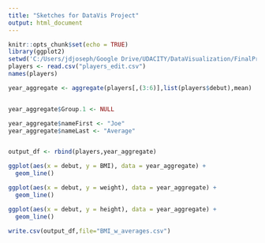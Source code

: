 ```yaml
---
title: "Sketches for DataVis Project"
output: html_document
---
```


```r
knitr::opts_chunk$set(echo = TRUE)
library(ggplot2)
setwd('C:/Users/jdjoseph/Google Drive/UDACITY/DataVisualization/FinalProject')
players <- read.csv("players_edit.csv")
names(players)

year_aggregate <- aggregate(players[,(3:6)],list(players$debut),mean)


year_aggregate$Group.1 <- NULL

year_aggregate$nameFirst <- "Joe"
year_aggregate$nameLast <- "Average"


output_df <- rbind(players,year_aggregate)

ggplot(aes(x = debut, y = BMI), data = year_aggregate) +
  geom_line()

ggplot(aes(x = debut, y = weight), data = year_aggregate) +
  geom_line()

ggplot(aes(x = debut, y = height), data = year_aggregate) +
  geom_line()

write.csv(output_df,file="BMI_w_averages.csv")
```
